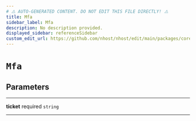 ```yaml
---
# ⚠️ AUTO-GENERATED CONTENT. DO NOT EDIT THIS FILE DIRECTLY! ⚠️
title: Mfa
sidebar_label: Mfa
description: No description provided.
displayed_sidebar: referenceSidebar
custom_edit_url: https://github.com/nhost/nhost/edit/main/packages/core/src/types.ts#L143
---
```


# `Mfa`

## Parameters

---

**<span className="parameter-name">ticket</span>** <span className="optional-status">required</span> `string`

---
